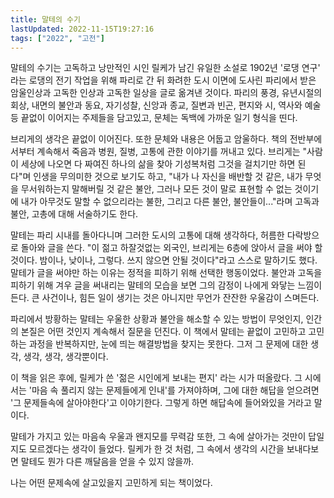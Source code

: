 ```yaml
---
title: 말테의 수기
lastUpdated: 2022-11-15T19:27:16
tags: ["2022", "고전"]
---
```



<Bookmark image="https://shopping-phinf.pstatic.net/main_3249075/32490758943.20230815080505.jpg" url="https://search.shopping.naver.com/book/catalog/32490758943" description="라이너 마리아 릴케의 유일한 장편 소설 『말테의 수기』는 한 젊은이가 홀로 대도시 파리에서 보고 느끼는 체험과 사색 등을 일기체로 그린 작품이다. 질보다 양이 판치는 대도시의 공포스러운 체험에서 우러난 기록을 통해 독자는 어찌할 바 모르고 빈곤과 죽음과 공포의 주위를 끊임없이 맴도는 인간상과 마주치게 될 것이다.
　"/>

말테의 수기는 고독하고 낭만적인 시인 릴케가 남긴 유일한 소설로 1902년 '로댕 연구' 라는 로댕의 전기 작업을 위해 파리로 간 뒤 화려한 도시 이면에 도사린 파리에서 받은 암울인상과 고독한 인상과 고독한 일상을 글로 옮겨낸 것이다. 파리의 풍경, 유년시절의 회상, 내면의 불안과 동요, 자기성찰, 신앙과 종교, 질변과 빈곤, 편지와 시, 역사와 예술 등 끝없이 이어지는 주제들을 담고있고, 문체는 독백에 가까운 일기 형식을 띤다.

브리게의 생각은 끝없이 이어진다. 또한 문체와 내용은 어둡고 암울하다. 책의 전반부에서부터 계속해서 죽음과 병원, 질병, 고통에 관한 이야기를 꺼내고 있다. 브리게는 "사람이 세상에 나오면 다 짜여진 하나의 삶을 찾아 기성복처럼 그것을 걸치기만 하면 된다"며 인생을 무의미한 것으로 보기도 하고, "내가 나 자신을 배반할 것 같은, 내가 무엇을 무서워하는지 말해버릴 것 같은 불안, 그러나 모든 것이 말로 표현할 수 없는 것이기에 내가 아무것도 말할 수 없으리라는 불한, 그리고 다른 불안, 불안들이..."라며 고독과 불안, 고총에 대해 서술하기도 한다.

말테는 파리 시내를 돌아다니며 그러한 도시의 고통에 대해 생각하다, 허름한 다락방으로 돌아와 글을 쓴다. "이 젊고 하잘것없는 외국인, 브리게는 6층에 앉아서 글을 써야 할 것이다. 밤이나, 낮이나, 그렇다. 쓰지 않으면 안될 것이다"라고 스스로 말하기도 했다. 말테가 글을 써야만 하는 이유는 정적을 피하기 위해 선택한 행동이었다. 불안과 고독을 피하기 위해 겨우 글을 써내리는 말테의 모습을 보면 그의 감정이 나에게 와닿는 느낌이 든다. 큰 사건이나, 힘든 일이 생기는 것은 아니지만 무언가 잔잔한 우울감이 스며든다.

파리에서 방황하는 말테는 우울한 상황과 불안을 해소할 수 있는 방법이 무엇인지, 인간의 본질은 어떤 것인지 계속해서 질문을 던진다. 이 책에서 말테는 끝없이 고민하고 고민하는 과정을 반복하지만, 눈에 띄는 해결방법을 찾지는 못한다. 그저 그 문제에 대한 생각, 생각, 생각, 생각뿐이다.

이 책을 읽은 후에, 릴케가 쓴 '젊은 시인에게 보내는 편지' 라는 시가 떠올랐다. 그 시에서는 '마음 속 풀리지 않는 문제들에게 인내'를 가져야하며, 그에 대한 해답을 얻으려면 '그 문제들속에 살아야한다'고 이야기한다. 그렇게 하면 해답속에 들어와있을 거라고 말이다.

말테가 가지고 있는 마음속 우울과 왠지모를 무력감 또한, 그 속에 살아가는 것만이 답일지도 모르겠다는 생각이 들었다. 릴케가 한 것 처럼, 그 속에서 생각의 시간을 보내다보면 말테도 뭔가 다른 깨달음을 얻을 수 있지 않을까.

나는 어떤 문제속에 살고있을지 고민하게 되는 책이었다.